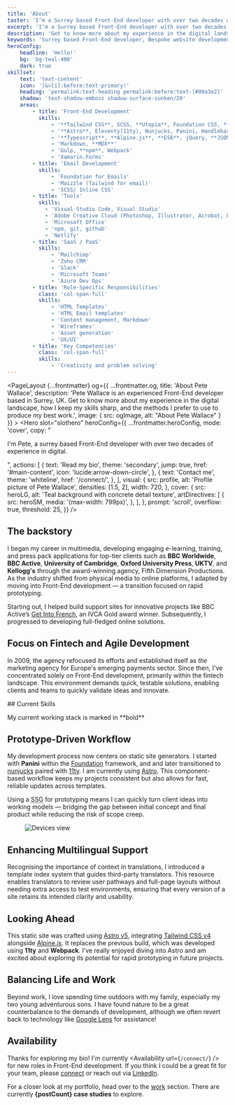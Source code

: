 ```yaml
---
title: 'About'
taster: 'I’m a Surrey based Front-End developer with over two decades of experience in digital.'
excerpt: 'I’m a Surrey based Front-End developer with over two decades of experience in digital.'
description: 'Get to know more about my experience in the digital landscape, how I keep my skills sharp, and the methods I prefer to use to produce my best work.'
keywords: 'Surrey based Front-End developer, Bespoke website development, HTML, CSS, Creative development, The Great Outdoors, Balance and wellbeing'
heroConfig: 
    headline: 'Hello!'
    bg: 'bg-teal-400'
    dark: true
skillset:
    text: 'text-content'
    icon: '[&>li]:before:text-primary!'
    heading: 'permalink:text-heading permalink:before:text-[#00a3e2]'
    shadow: 'text-shadow-emboss shadow-surface-sunken/20'
    areas:
        - title: 'Front-End Development'
          skills:
              - '**Tailwind CSS**, SCSS, **Utopia**, Foundation CSS, **PostCSS**'
              - '**Astro**, Eleventy(11ty), Nunjucks, Panini, Handlebars'
              - '**Typescript**, **Alpine.js**, **ES6**, jQuery, **JSON**, **Motion One**'
              - 'Markdown, **MDX**'
              - 'Gulp, **npm**, Webpack'
              - 'Xamarin.Forms'
        - title: 'Email Development'
          skills:
              - 'Foundation for Emails'
              - 'Maizzle (Tailwind for email)'
              - 'SCSS/ Inline CSS'
        - title: 'Tools'
          skills:
            - 'Visual Studio Code, Visual Studio'
            - 'Adobe Creative Cloud (Photoshop, Illustrator, Acrobat, Lightroom)'
            - 'Microsoft Office'
            - 'npm, git, github'
            - 'Netlify'
        - title: 'SaaS / PaaS'
          skills:
              - 'Mailchimp'
              - 'Zoho CRM'
              - 'Slack'
              - 'Microsoft Teams'
              - 'Azure Dev Ops'
        - title: 'Role-Specific Responsibilities'
          class: 'col-span-full'
          skills:
              - 'HTML Templates'
              - 'HTML Email templates'
              - 'Content management, Markdown'
              - 'Wireframes'
              - 'Asset generation'
              - 'UX/UI'
        - title: 'Key Competencies'
          class: 'col-span-full'
          skills:
              - 'Creativity and problem solving'
---
```







<PageLayout {...frontmatter} og={{
    ...frontmatter.og,
    title: 'About Pete Wallace',
    description: 'Pete Wallace is an experienced Front-End developer based in Surrey, UK. Get to know more about my experience in the digital landscape, how I keep my skills sharp, and the methods I prefer to use to produce my best work.',
    image: {
      src: ogImage,
      alt: "About Pete Wallace"
    }
  }} >
  <Hero
      slot="slothero"
      heroConfig={{
          ...frontmatter.heroConfig,
          mode: 'cover',
          copy: "<p class='text-step-1' data-animate='fadeInDown'>I'm Pete, a surrey based Front-End developer with over two decades of experience in digital.</p>",
          actions: [
              {
                  text: 'Read my bio',
                  theme: 'secondary',
                  jump: true,
                  href: '#main-content',
                  icon: 'lucide:arrow-down-circle',
              },
              {
                  text: 'Contact me',
                  theme: 'whiteline',
                  href: '/connect/',
              },
          ],
          visual: {
              src: profile,
              alt: 'Profile picture of Pete Wallace',
              densities: [1.5, 2],
              width: 720,
          },
          cover: {
              src: heroLG,
              alt: 'Teal background with concrete detail texture',
              artDirectives: [
                  {
                      src: heroSM,
                      media: '(max-width: 799px)',
                  },
              ],
          },
          prompt: 'scroll',
          overflow: true,
          threshold: 25,
      }}
  />



## The backstory

I began my career in multimedia, developing engaging e-learning, training, and press pack applications for top-tier clients such as **BBC Worldwide**, **BBC Active**, **University of Cambridge**, **Oxford University Press**, **UKTV**, and **Kellogg's** through the award-winning agency, Fifth Dimension Productions.
As the industry shifted from physical media to online platforms, I adapted by moving into Front-End development — a transition focused on rapid prototyping.

Starting out, I helped build support sites for innovative projects like BBC Active’s  [Get Into French](https://www.cam.ac.uk/news/get-into-french-wins-gold-award), an IVCA Gold award winner. Subsequently, I progressed to developing full-fledged online solutions. 

## Focus on Fintech and Agile Development
In 2009, the agency refocused its efforts and established itself as *the* marketing agency for Europe's emerging payments sector. Since then, I've concentrated solely on Front-End development, primarily within the fintech landscape. This environment demands quick, testable solutions, enabling clients and teams to quickly validate ideas and innovate.

<Skills skillset={frontmatter.skillset} bg='bg-surface-sunken' >
## Current Skills

<p class="text-step--1 text-content-quiet mb-fluid-m">My current working stack is marked in **bold**</p>
</Skills>

<Banner wrapper="bg-brand" class="min-h-block" />

## Prototype-Driven Workflow
My development process now centers on static site generators. I started with **Panini** within the [Foundation](https://get.foundation) framework, and and later transitioned to [nunjucks](https://mozilla.github.io/nunjucks/) paired with [11ty](https://www.11ty.dev/). I am currently using [Astro](https://astro.build/). This component-based workflow keeps my projects consistent but also allows for fast, reliable updates across templates.

Using a <abbr title="Static Site Generator">SSG</abbr> for prototyping means I can quickly turn client ideas into working models — bridging the gap between initial concept and final product while reducing the risk of scope creep.

<Figure caption='Snapshot of a typical listing index. Clients, developers, and third-party agencies have access to the most recent version of any page.'>
  <Image src={listing_index} alt="Devices view" class="w-full h-auto shadow-md border border-line hover:cursor-pointer" />
</Figure>

## Enhancing Multilingual Support
Recognising the importance of context in translations, I introduced a template index system that guides third-party translators. This resource enables translators to review user pathways and full-page layouts without needing extra access to test environments, ensuring that every version of a site retains its intended clarity and usability.

## Looking Ahead 
This static site was crafted using [Astro v5](https://astro.build/), integrating [Tailwind CSS v4](https://tailwindcss.com/) alongside [Alpine.js](https://alpinejs.dev/). It replaces the previous build, which was developed using **11ty** and **Webpack**. I’ve really enjoyed diving into Astro and am excited about exploring its potential for rapid prototyping in future projects.

<BlockPicture widths={[400,768,1920]} src={woodland} class="w-full h-full object-cover inset-0 absolute" alt="Woodland scene" credit="Adobe Photoshop (beta) - Generative fill" wrapper="my-fluid-2xl h-photo md:h-block" />

## Balancing Life and Work
Beyond work, I love spending time outdoors with my family, especially my two young adventurous sons. I have found nature to be a great counterbalance to the demands of development, although we often revert back to technology like [Google Lens](https://lens.google/intl/en-GB/#cta-section) for assistance!

<BlockImage src={google_lens} width={768} breakout={false} class="my-0 w-full" alt="Beach scene with close up of jellyfish. Detail shows iPhone with google lens app" credit="Google Lens (App visuals)" wrapper="my-fluid-l" />

## Availability
Thanks for exploring my bio! I'm currently <Availability url={`/connect/`} /> for new roles in Front-End development. If you think I could be a great fit for your team, please [connect](/connect/) or reach out via [LinkedIn](https://www.linkedin.com/in/peter-wallace-a5002a7a/).

For a closer look at my portfolio, head over to the [work](/work/) section. There are currently **{postCount} case studies** to explore.
</PageLayout>